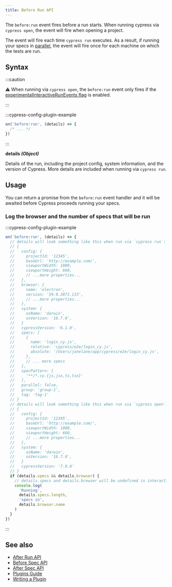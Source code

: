 ```yaml
---
title: Before Run API
---
```


The `before:run` event fires before a run starts. When running cypress via
`cypress open`, the event will fire when opening a project.

The event will fire each time `cypress run` executes. As a result, if running
your specs in [parallel](/cloud/features/smart-orchestration/parallelization), the
event will fire once for each machine on which the tests are run.

## Syntax

<WarningSetupNodeEvents />

:::caution

⚠️ When running via `cypress open`, the `before:run` event only fires if the
[experimentalInteractiveRunEvents flag](/app/references/experiments#Configuration)
is enabled.

:::

:::cypress-config-plugin-example

```ts
on('before:run', (details) => {
  /* ... */
})
```

:::

<Icon name="angle-right" /> **details _(Object)_**

Details of the run, including the project config, system information, and the
version of Cypress. More details are included when running via `cypress run`.

## Usage

You can return a promise from the `before:run` event handler and it will be
awaited before Cypress proceeds running your specs.

### Log the browser and the number of specs that will be run

:::cypress-config-plugin-example

```ts
on('before:run', (details) => {
  // details will look something like this when run via `cypress run`:
  // {
  //   config: {
  //     projectId: '12345',
  //     baseUrl: 'http://example.com/',
  //     viewportWidth: 1000,
  //     viewportHeight: 660,
  //     // ...more properties...
  //   },
  //   browser: {
  //     name: 'electron',
  //     version: '59.0.3071.115',
  //     // ...more properties...
  //   },
  //   system: {
  //     osName: 'darwin',
  //     osVersion: '16.7.0',
  //   }
  //   cypressVersion: '6.1.0',
  //   specs: [
  //     {
  //       name: 'login_cy.js',
  //       relative: 'cypress/e2e/login_cy.js',
  //       absolute: '/Users/janelane/app/cypress/e2e/login_cy.js',
  //     },
  //     // ... more specs
  //   ],
  //   specPattern: [
  //     '**/*.cy.{js,jsx,ts,tsx}'
  //   ],
  //   parallel: false,
  //   group: 'group-1',
  //   tag: 'tag-1'
  // }
  // details will look something like this when run via `cypress open`:
  // {
  //   config: {
  //     projectId: '12345',
  //     baseUrl: 'http://example.com/',
  //     viewportWidth: 1000,
  //     viewportHeight: 660,
  //     // ...more properties...
  //   },
  //   system: {
  //     osName: 'darwin',
  //     osVersion: '16.7.0',
  //   }
  //   cypressVersion: '7.0.0'
  // }
  if (details.specs && details.browser) {
    // details.specs and details.browser will be undefined in interactive mode
    console.log(
      'Running',
      details.specs.length,
      'specs in',
      details.browser.name
    )
  }
})
```

:::

## See also

- [After Run API](/api/node-events/after-run-api)
- [Before Spec API](/api/node-events/before-spec-api)
- [After Spec API](/api/node-events/after-spec-api)
- [Plugins Guide](/app/plugins/plugins-guide)
- [Writing a Plugin](/api/node-events/writing-a-plugin)
